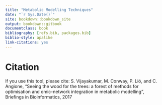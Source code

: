 ```yaml
--- 
title: "Metabolic Modelling Techniques"
date: "`r Sys.Date()`"
site: bookdown::bookdown_site
output: bookdown::gitbook
documentclass: book
bibliography: [refs.bib, packages.bib]
biblio-style: apalike
link-citations: yes
---
```


# Citation
If you use this tool, please cite:
S. Vijayakumar, M. Conway, P. Lió, and C. Angione, "Seeing the wood for the trees: a forest of methods for optimisation and omic-network integration in metabolic modelling", Briefings in Bioinformatics, 2017